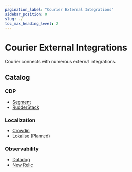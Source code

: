 ```yaml
---
pagination_label: "Courier External Integrations"
sidebar_position: 0
slug: ./
toc_max_heading_level: 2
---
```

# Courier External Integrations

Courier connects with numerous external integrations.

## Catalog

### CDP

- <a href="https://segment.com/catalog/integrations/courier/">Segment</a>
- <a href="https://www.rudderstack.com/docs/destinations/streaming-destinations/courier/">RudderStack</a>

### Localization

- <a href="https://store.crowdin.com/courier">Crowdin</a>
- <a href="https://lokalise.com/">Lokalise</a> (Planned)

### Observability

- <a href="https://datadoghq.com/">Datadog</a>
- <a href="https://newrelic.com/">New Relic</a>
